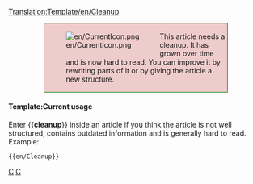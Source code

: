 <noinclude>[[Translation:Template/en/Cleanup]]</noinclude><div style="background-color:#efcccc; border: 1px solid #007c00; padding:0.2em; margin:1em 5em"><div style="float:left;">[[File:en/CurrentIcon.png]]</div><div style="margin-left:40px">This article needs a cleanup. It has grown over time and is now hard to read. You can improve it by rewriting parts of it or by giving the article a new structure.</div></div>
<includeonly>{{{1|[[Category:en/Cleanup]]}}}</includeonly>
<noinclude>
====Template:Current usage====
Enter <nowiki>{{</nowiki>'''cleanup'''<nowiki>}}</nowiki> inside an article if you think the article is not well structured, contains outdated information and is generally hard to read. Example:
<pre>{{en/Cleanup}}</pre>
[[Category:en/Templates|C]][[Category:en/Message boxes|C]]
</noinclude>